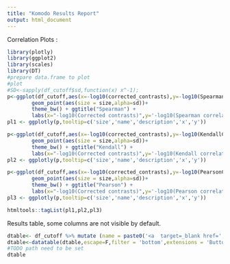 ```yaml
---
title: "Komodo Results Report"
output: html_document
---
```



Correlation Plots :

```r
library(plotly)
library(ggplot2)
library(scales)
library(DT)
#prepare data.frame to plot
#plot
#SD<-sapply(df_cutoff$sd,function(x) x^-1);
p<-ggplot(df_cutoff,aes(x=-log10(corrected_contrasts),y=-log10(SpearmanCorrelation),label=name,description=description,sd=sapply(sd,function(x) x^-1))) +
        geom_point(aes(size = size,alpha=sd))+
        theme_bw() + ggtitle("Spearman") +
        labs(x="-log10(Corrected contrasts)",y='-log10(Spearman correlation q-value)')
pl1 <- ggplotly(p,tooltip=c('size','name','description','x','y'))

p<-ggplot(df_cutoff,aes(x=-log10(corrected_contrasts),y=-log10(KendallCorrelation),label=name,description=description,sd=sapply(sd,function(x) x^-1))) +
        geom_point(aes(size = size,alpha=sd))+
        theme_bw() + ggtitle("Kendall") + 
        labs(x="-log10(Corrected contrasts)",y='-log10(Kendall correlation q-value)')
pl2 <- ggplotly(p,tooltip=c('size','name','description','x','y'))

p<-ggplot(df_cutoff,aes(x=-log10(corrected_contrasts),y=-log10(PearsonCorrelation),label=name,description=description,sd=sapply(sd,function(x) x^-1))) +
        geom_point(aes(size = size,alpha=sd))+
        theme_bw() + ggtitle("Pearson") +
        labs(x="-log10(Corrected contrasts)",y='-log10(Pearson correlation q-value)')
pl3 <- ggplotly(p,tooltip=c('size','name','description','x','y'))

htmltools::tagList(pl1,pl2,pl3)
```

<!---```{r Multiplot,echo=F,warning=FALSE}
Xdf <- KOMODO2$x
#nice scatterplot, confidence intervals
names(Xdf) <- "X_var"
dir.create(paste0(wd,"/correlation_Plots"));
lis<-list();
for ( i in  df_cutoff$name[1:200] ){ # get filtered to plot a lot
	file<-paste0(wd,'/correlation_Plots/',i,'.html');
	Xdf$feature <- KOMODO2$y[,i]/KOMODO2$denominator
#	model1 <- lm(Xdf$feature ~ Xdf$X_var)
#	conf_interval <- predict(model1, newdata=data.frame(QUET=3), interval="confidence", level = 0.95)
#	temp_var <- predict(model1, interval="prediction")
#	new_Xdf <- cbind(Xdf, temp_var)
	ID=row.names(Xdf)
	p2 <- ggplot(Xdf, aes(x = X_var, y = feature,label=ID)) + geom_point()+
#		geom_line(aes(y=lwr), color = "red", linetype = "dashed")+
#		geom_line(aes(y=upr), color = "red", linetype = "dashed")+
		geom_smooth(method = "lm", se = TRUE) +
		theme_bw() +
		ggtitle(i)	
	p2ly<-ggplotly(p2,tooltip=c('label','X_var','Normalized feature'));
	htmlwidgets::saveWidget(p2ly,file=file,title=i,libdir='lib',selfcontained=F)

}
```
--->
Results table, some columns are not visible by default. 
```r
dtable<- df_cutoff %>% mutate (name = paste0('<a  target=_blank href=', 'correlation_Plots/',name,'.html>', name,'</a>' )  ) #build link to plots
dtable<-datatable(dtable,escape=F,filter = 'bottom',extensions = 'Buttons', options = list(dom = 'Bfrtip', buttons = c('colvis','csv'),columnDefs = list(list(visible=FALSE, targets=4:(length(df_cutoff)-2) )))) # prepare table
#TODO path need to be set
dtable
```
